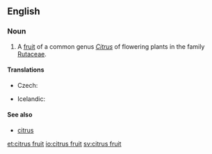 ==English==
{{rfi}}
{{wikipedia}}
{{wikispecies|Citrus}}
===Noun===
{{en-noun|head=[[citrus]] [[fruit]]}}

# A [[fruit]] of a common genus ''[[Citrus]]'' of flowering plants in the family [[Rutaceae]].

====Translations====
{{trans-top|fruit of genus in family Rutaceae}}
* Czech: {{t|cs|citrusové ovoce|n}}
{{trans-mid}}
* Icelandic: {{t|is|sítrusávöxtur|m}}
{{trans-bottom}}

====See also====
* [[citrus]]

[[et:citrus fruit]]
[[io:citrus fruit]]
[[sv:citrus fruit]]